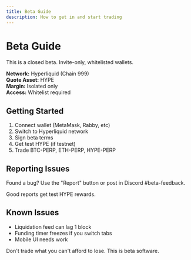 ```yaml
---
title: Beta Guide
description: How to get in and start trading
---
```


# Beta Guide

This is a closed beta. Invite-only, whitelisted wallets.

**Network:** Hyperliquid (Chain 999)  
**Quote Asset:** HYPE  
**Margin:** Isolated only  
**Access:** Whitelist required

## Getting Started

1. Connect wallet (MetaMask, Rabby, etc)  
2. Switch to Hyperliquid network  
3. Sign beta terms  
4. Get test HYPE (if testnet)  
5. Trade BTC-PERP, ETH-PERP, HYPE-PERP

## Reporting Issues

Found a bug? Use the "Report" button or post in Discord #beta-feedback.

Good reports get test HYPE rewards.

## Known Issues

- Liquidation feed can lag 1 block  
- Funding timer freezes if you switch tabs  
- Mobile UI needs work

Don't trade what you can't afford to lose. This is beta software.
